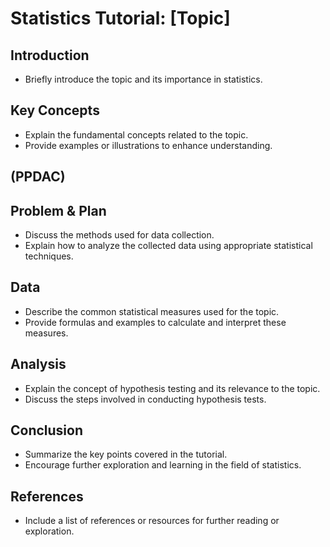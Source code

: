 # Statistics Tutorial: [Topic]

## Introduction
- Briefly introduce the topic and its importance in statistics.

## Key Concepts
- Explain the fundamental concepts related to the topic.
- Provide examples or illustrations to enhance understanding.

## (PPDAC)

## Problem & Plan
- Discuss the methods used for data collection.
- Explain how to analyze the collected data using appropriate statistical techniques.

## Data
- Describe the common statistical measures used for the topic.
- Provide formulas and examples to calculate and interpret these measures.

## Analysis
- Explain the concept of hypothesis testing and its relevance to the topic.
- Discuss the steps involved in conducting hypothesis tests.

## Conclusion
- Summarize the key points covered in the tutorial.
- Encourage further exploration and learning in the field of statistics.

## References
- Include a list of references or resources for further reading or exploration.
